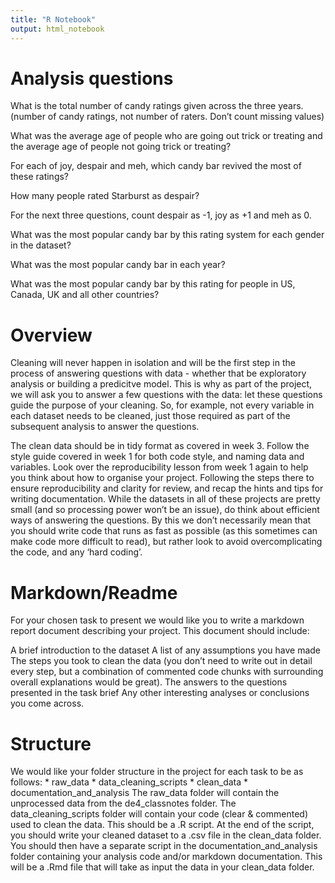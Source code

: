 ```yaml
---
title: "R Notebook"
output: html_notebook
---
```


# Analysis questions
What is the total number of candy ratings given across the three years. (number of candy ratings, not number of raters. Don’t count missing values)

What was the average age of people who are going out trick or treating and the average age of people not going trick or treating?

For each of joy, despair and meh, which candy bar revived the most of these ratings?

How many people rated Starburst as despair?

For the next three questions, count despair as -1, joy as +1 and meh as 0.

What was the most popular candy bar by this rating system for each gender in the dataset?

What was the most popular candy bar in each year?

What was the most popular candy bar by this rating for people in US, Canada, UK and all other countries?


# Overview

Cleaning will never happen in isolation and will be the first step in the process of answering questions with data - whether that be exploratory analysis or building a predicitve model. This is why as part of the project, we will ask you to answer a few questions with the data: let these questions guide the purpose of your cleaning. So, for example, not every variable in each dataset needs to be cleaned, just those required as part of the subsequent analysis to answer the questions.

The clean data should be in tidy format as covered in week 3.
Follow the style guide covered in week 1 for both code style, and naming data and variables.
Look over the reproducibility lesson from week 1 again to help you think about how to organise your project. Following the steps there to ensure reproducibility and clarity for review, and recap the hints and tips for writing documentation.
While the datasets in all of these projects are pretty small (and so processing power won’t be an issue), do think about efficient ways of answering the questions. By this we don’t necessarily mean that you should write code that runs as fast as possible (as this sometimes can make code more difficult to read), but rather look to avoid overcomplicating the code, and any ‘hard coding’.

# Markdown/Readme

For your chosen task to present we would like you to write a markdown report document describing your project. This document should include:

A brief introduction to the dataset
A list of any assumptions you have made
The steps you took to clean the data (you don’t need to write out in detail every step, but a combination of commented code chunks with surrounding overall explanations would be great).
The answers to the questions presented in the task brief
Any other interesting analyses or conclusions you come across.

# Structure
We would like your folder structure in the project for each task to be as follows:
* raw_data
* data_cleaning_scripts
* clean_data
* documentation_and_analysis
The raw_data folder will contain the unprocessed data from the de4_classnotes folder.
The data_cleaning_scripts folder will contain your code (clear & commented) used to clean the data. This should be a .R script. At the end of the script, you should write your cleaned dataset to a .csv file in the clean_data folder.
You should then have a separate script in the documentation_and_analysis folder containing your analysis code and/or markdown documentation. This will be a .Rmd file that will take as input the data in your clean_data folder.

